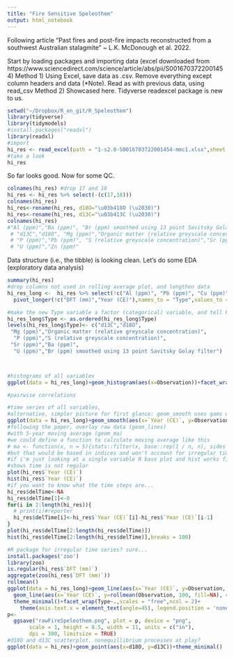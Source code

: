 ```yaml
---
title: "Fire Sensitive Speleothem"
output: html_notebook
---
```


Following article "Past fires and post-fire impacts reconstructed from a southwest Australian stalagmite" ~ L.K. McDonough et al. 2022.

Start by loading packages and importing data (excel downloaded from https://www.sciencedirect.com/science/article/abs/pii/S0016703722001454)
Method 1) Using Excel, save data as .csv. Remove everything except column headers and data (*Note). Read as with previous data, using read_csv
Method 2) Showcased here. Tidyverse readexcel package is new to us.

```r
setwd("~/Dropbox/R_on_git/R_Speleothem")
library(tidyverse)
library(tidymodels)
#install.packages("readxl")
library(readxl)
#import
hi_res <- read_excel(path = "1-s2.0-S0016703722001454-mmc1.xlsx",sheet =1 )
#take a look
hi_res
```
So far looks good. Now for some QC.


```r
colnames(hi_res) #drop 17 and 18
hi_res <- hi_res %>% select(-(c(17,18)))
colnames(hi_res)
hi_res<-rename(hi_res, d18O="\u03b418O (\u2030)")
hi_res<-rename(hi_res, d13C="\u03b413C (\u2030)")
colnames(hi_res)
#"Al (ppm)","Ba (ppm)", "Br (ppm) smoothed using 13 point Savitsky Golay filter","Cu (ppm)",
 # "d13C","d18O", "Mg (ppm)","Organic matter (relative greyscale concentration)",
 # "P (ppm)","Pb (ppm)", "S (relative greyscale concentration)","Sr (ppm)",
 # "U (ppm)","Zn (ppm)"                   
```

Data structure (i.e., the tibble) is looking clean. Let's do some EDA (exploratory data analysis)

```r
summary(hi_res)
#drop columns not used in rolling average plot, and lengthen data
hi_res_long <-  hi_res %>% select(!c("Al (ppm)", "Pb (ppm)", "Cu (ppm)","Zn (ppm)"))%>%
  pivot_longer(!c("DFT (mm)","Year (CE)"),names_to = "Type",values_to = "Observation") %>% group_by(Type)

#make the new Type variable a factor (categorical) variable, and tell R what the order should be
hi_res_long$Type <- as.ordered(hi_res_long$Type)
levels(hi_res_long$Type)<- c("d13C","d18O",
 "Mg (ppm)","Organic matter (relative greyscale concentration)",
  "P (ppm)","S (relative greyscale concentration)",                           
 "Sr (ppm)","Ba (ppm)",
  "U (ppm)","Br (ppm) smoothed using 13 point Savitsky Golay filter")



#histograms of all variables
ggplot(data = hi_res_long)+geom_histogram(aes(x=Observation))+facet_wrap(Type~.,scales = "free")

#pairwise correlations
```


```r
#time series of all variables, 
#alternative, simpler picture for first glance: geom_smooth uses gams with a basis of penalized cubic regression splines
ggplot(data = hi_res_long)+geom_smooth(aes(x=`Year (CE)`, y=Observation))+theme_minimal()+facet_wrap(Type~.,scales = "free")
#following the paper, overlay raw data (geom_lines)
#with 5-year moving average (geom_ma)
#we could define a function to calculate moving average like this
# ma <- function(x, n = 5){stats::filter(x, base::rep(1 / n, n), sides = 2)}
#but that would be based in indices and won't account for irregular time intervals
#if i'm just looking at a single variable R base plot and hist works fine
#shows time is not regular
plot(hi_res$`Year (CE)`)
hist(hi_res$`Year (CE)`)
#if you want to know what the time steps are...
hi_res$delTime<-NA
hi_res$delTime[1]<-0
for(i in 2:length(hi_res)){
  # print(i)#reporter
  hi_res$delTime[i]<-hi_res$`Year (CE)`[i]-hi_res$`Year (CE)`[i-1]
}
plot(hi_res$delTime[2:length(hi_res$delTime)])
hist(hi_res$delTime[2:length(hi_res$delTime)],breaks = 100)

#R package for irregular time series? sure...
install.packages('zoo')
library(zoo)
is.regular(hi_res$`DFT (mm)`)
aggregate(zoo(hi_res$`DFT (mm)`))
rollmean()
ggplot(data = hi_res_long)+geom_line(aes(x=`Year (CE)`, y=Observation, color = Type))+
  geom_line(aes(x=`Year (CE)`, y=rollmean(Observation, 100, fill=NA), color =Type))+
  theme_minimal()+facet_wrap(Type~.,scales = "free",ncol = 2)+
    theme(axis.text.x = element_text(angle=45), legend.position = 'none')
p<-
  ggsave("rawFireSpeleothem.png", plot = p, device = "png", 
       scale = 1, height = 8.5, width = 11, units = c("in"),
       dpi = 300, limitsize = TRUE)
#d18O and d13C scatterplot. nonequillibrium processes at play?
ggplot(data = hi_res)+geom_point(aes(x=d18O, y=d13C))+theme_minimal()


```

